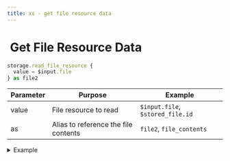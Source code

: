 ```yaml
---
title: xs - get file resource data
---
```


# <img src="../assets/docuBadge (11).png" alt="" data-size="line"> Get File Resource Data <a href="#xs-readfileresource" id="xs-readfileresource"></a>

```javascript
storage.read_file_resource {
  value = $input.file
} as file2
```

| Parameter | Purpose                              | Example                          |
| --------- | ------------------------------------ | -------------------------------- |
| value     | File resource to read                | `$input.file`, `$stored_file.id` |
| as        | Alias to reference the file contents | `file2`, `file_contents`         |

<details>

<summary>Example</summary>

```javascript
storage.read_file_resource {
  value = $stored_document.id
} as document_contents
```

* Reads contents of a stored file resource

</details>
